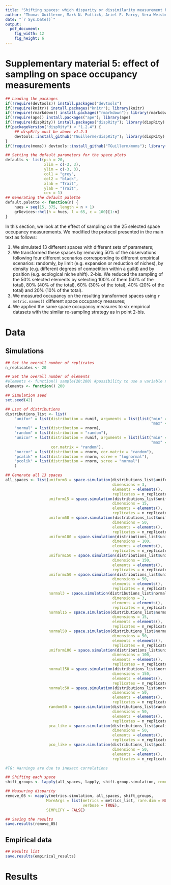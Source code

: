 ```yaml
---
title: "Shifting spaces: which disparity or dissimilarity measurement best summarise occupancy in multidimensional spaces?"
author: "Thomas Guillerme, Mark N. Puttick, Ariel E. Marcy, Vera Weisbecker"
date: "`r Sys.Date()`"
output:
  pdf_document:
    fig_width: 12
    fig_height: 6
---
```


# Supplementary material 5: effect of sampling on space occupancy measurements
 
```r
## Loading the packages
if(!require(devtools)) install.packages("devtools")
if(!require(knitr)) install.packages("knitr"); library(knitr)
if(!require(rmarkdown)) install.packages("rmarkdown"); library(rmarkdown)
if(!require(ape)) install.packages("ape"); library(ape)
if(!require(dispRity)) install.packages("dispRity"); library(dispRity)
if(packageVersion("dispRity") < "1.2.4") {
    ## dispRity must be above v1.2.3
    devtools::install_github("TGuillerme/dispRity"); library(dispRity)
}
if(!require(moms)) devtools::install_github("TGuillerm/moms"); library(moms)

## Setting the default parameters for the space plots
defaults <- list(pch = 20,
                 xlim = c(-3, 3),
                 ylim = c(-3, 3),
                 col1 = "grey",
                 col2 = "black",
                 xlab = "Trait",
                 ylab = "Trait",
                 cex = 1)
## Generating the default palette
default.palette <- function(n) {
    hues = seq(15, 375, length = n + 1)
    grDevices::hcl(h = hues, l = 65, c = 100)[1:n]
}
```

In this section, we look at the effect of sampling on the 25 selected space occupancy measurements.
We modified the protocol presented in the main text as follows:

1.  We simulated 13 different spaces with different sets of parameters;
2.  We transformed these spaces by removing 50% of the observations following four different scenarios corresponding to different empirical scenarios: randomly, by limit (e.g. expansion or reduction of niches), by density (e.g. different degrees of competition within a guild) and by position (e.g. ecological niche shift).
2-bis. We reduced the sampling of the 50% selected elements by selecting 100% of them (50% of the total), 80% (40% of the total), 60% (30% of the total), 40% (20% of the total) and 20% (10% of the total).
3.  We measured occupancy on the resulting transformed spaces using `r metric.names()` different space occupancy measures;
4.  We applied the same space occupancy measures to six empirical datasets with the similar re-sampling strategy as in point 2-bis.

# Data

## Simulations

```r
## Set the overall number of replicates
n_replicates <- 20

## Set the overall number of elements
#elements <- function() sample(20:200) #possibility to use a variable number of elements
elements <- function() 200

## Simulation seed
set.seed(42)
```

```r
## List of distributions
distributions_list <- list(
    "unifor" = list(distribution = runif, arguments = list(list("min" = -0.5,
                                                                "max" = 0.5))),
    "normal" = list(distribution = rnorm),
    "random" = list(distribution = "random"),
    "unicor" = list(distribution = runif, arguments = list(list("min" = -0.5,
                                                                "max" = 0.5)),
                    cor.matrix = "random"),
    "norcor" = list(distribution = rnorm, cor.matrix = "random"),
    "pcalik" = list(distribution = rnorm, scree = "lognormal"),
    "pcolik" = list(distribution = rnorm, scree = "normal")
    )

## Generate all 13 spaces
all_spaces <- list(uniform3 = space.simulation(distributions_list$unifor,
                                               dimensions = 3,
                                               elements = elements(),
                                               replicates = n_replicates),
                   uniform15 = space.simulation(distributions_list$unifor,
                                               dimensions = 15,
                                               elements = elements(),
                                               replicates = n_replicates),
                   uniform50 = space.simulation(distributions_list$unifor,
                                               dimensions = 50,
                                               elements = elements(),
                                               replicates = n_replicates),
                   uniform100 = space.simulation(distributions_list$unifor,
                                               dimensions = 100,
                                               elements = elements(),
                                               replicates = n_replicates),
                   uniform150 = space.simulation(distributions_list$unifor,
                                               dimensions = 150,
                                               elements = elements(),
                                               replicates = n_replicates),
                   uniformc50 = space.simulation(distributions_list$unicor,
                                               dimensions = 50,
                                               elements = elements(),
                                               replicates = n_replicates),
                   normal3 = space.simulation(distributions_list$normal,
                                               dimensions = 3,
                                               elements = elements(),
                                               replicates = n_replicates),
                   normal15 = space.simulation(distributions_list$normal,
                                               dimensions = 15,
                                               elements = elements(),
                                               replicates = n_replicates),
                   normal50 = space.simulation(distributions_list$normal,
                                               dimensions = 50,
                                               elements = elements(),
                                               replicates = n_replicates),
                   uniform100 = space.simulation(distributions_list$unifor,
                                               dimensions = 100,
                                               elements = elements(),
                                               replicates = n_replicates),
                   normal150 = space.simulation(distributions_list$normal,
                                               dimensions = 150,
                                               elements = elements(),
                                               replicates = n_replicates),
                   normalc50 = space.simulation(distributions_list$norcor,
                                               dimensions = 50,
                                               elements = elements(),
                                               replicates = n_replicates),
                   random50 = space.simulation(distributions_list$random,
                                               dimensions = 50,
                                               elements = elements(),
                                               replicates = n_replicates),
                   pca_like = space.simulation(distributions_list$pcalik,
                                               dimensions = 50,
                                               elements = elements(),
                                               replicates = n_replicates),
                   pco_like = space.simulation(distributions_list$pcolik,
                                               dimensions = 50,
                                               elements = elements(),
                                               replicates = n_replicates))

#TG: Warnings are due to inexact correlations
```


```r
## Shifting each space
shift_groups <- lapply(all_spaces, lapply, shift.group.simulation, remove = 0.5)
```

```r
## Measuring disparity
remove_05 <- mapply(metrics.simulation, all_spaces, shift_groups,
                  MoreArgs = list(metrics = metrics_list, rare.dim = NULL,
                                  verbose = TRUE),
                  SIMPLIFY = FALSE)

## Saving the results
save.results(remove_05)
```

## Empirical data


```r
## Results list
save.results(empirical_results)
```

# Results
